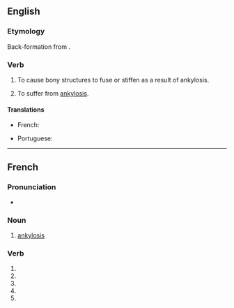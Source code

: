 {{also|ankylosé}}
==English==

===Etymology===
Back-formation from {{m|en|ankylosis}}.

===Verb===
{{en-verb|ankylos}}

# {{lb|en|transitive|pathology}} To cause bony structures to fuse or stiffen as a result of ankylosis.
# {{lb|en|intransitive|pathology}} To suffer from [[ankylosis]].

====Translations====
{{trans-top|to cause bony structures to fuse or stiffen as a result of ankylosis}}
* French: {{t+|fr|ankyloser}}
{{trans-mid}}
* Portuguese: {{t+|pt|anquilosar}}
{{trans-bottom}}

----

==French==

===Pronunciation===
* {{homophones|ankylosent|ankyloses|lang=fr}}

===Noun===
{{fr-noun|f}}

# {{lb|fr|pathology}} [[ankylosis]]

===Verb===
{{head|fr|verb form}}

# {{inflection of|ankyloser||1|s|pres|ind|lang=fr}}
# {{inflection of|ankyloser||3|s|pres|ind|lang=fr}}
# {{inflection of|ankyloser||1|s|pres|sub|lang=fr}}
# {{inflection of|ankyloser||3|s|pres|sub|lang=fr}}
# {{inflection of|ankyloser||2|s|imp|lang=fr}}